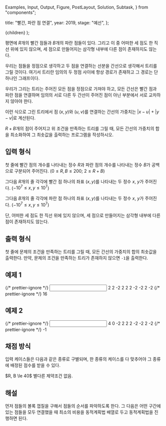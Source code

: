   Examples,
  Input,
  Output,
  Figure,
  PostLayout,
  Solution,
  Subtask,
} from "components";

  title: "빨간, 파란 점 연결",
  year: 2019,
  stage: "예선",
};

  <PostLayout meta={meta}>{children}</PostLayout>
);

평면에 $R$개의 빨간 점들과 $B$개의 파란 점들이 있다. 그리고 이 중 어떠한 세 점도 한 직선 위에 있지 않으며, 세 점으로 만들어지는 삼각형 내부에 다른 점이 존재하지도 않는다.

우리는 점들을 정점으로 생각하고 두 점을 연결하는 선분을 간선으로 생각해서 트리를 그릴 것이다. 여기서 트리란 임의의 두 정점 사이에 항상 경로가 존재하고 그 경로는 단 하나인 그래프이다.

우리가 그리는 트리는 주어진 모든 점을 정점으로 가져야 하고, 모든 간선은 빨간 점과 파란 점을 연결하며 임의의 서로 다른 두 간선이 주어진 점이 아닌 부분에서 서로 교차하지 않아야 한다.

이런 식으로 그린 트리에서 점 $(x, y)$와 $(u, v)$를 연결하는 간선의 가중치는 $|x - u| + |y - v|$로 계산된다.

$R+B$개의 점이 주어지고 위 조건을 만족하는 트리를 그릴 때, 모든 간선의 가중치의 합을 최소화하여 그 최솟값을 출력하는 프로그램을 작성하시오.

## 입력 형식

첫 줄에 빨간 점의 개수를 나타내는 정수 $R$과 파란 점의 개수를 나타내는 정수 $B$가 공백으로 구분되어 주어진다. ($0 \le R, B \le 200$; $2 \le R+B$)

그다음 $R$개의 줄 각각에 빨간 점 하나의 좌표 $(x, y)$를 나타내는 두 정수 $x$, $y$가 주어진다. ($-10^7 \le x, y \le 10^7$)

그다음 $B$개의 줄 각각에 파란 점 하나의 좌표 $(x, y)$를 나타내는 두 정수 $x$, $y$가 주어진다. ($-10^7 \le x, y \le 10^7$)

단, 어떠한 세 점도 한 직선 위에 있지 않으며, 세 점으로 만들어지는 삼각형 내부에 다른 점이 존재하지도 않는다.

## 출력 형식

첫 줄에 문제의 조건을 만족하는 트리를 그릴 때, 모든 간선의 가중치의 합의 최솟값을 출력한다. 만약, 문제의 조건을 만족하는 트리가 존재하지 않으면 `-1`을 출력한다.

## 예제 1

<Examples>
  {/* prettier-ignore */}
  <Input>
    2 2
    -2 2
    2 2
    -2 -2
    2 -2
  </Input>
  {/* prettier-ignore */}
  <Output>
    16
  </Output>
</Examples>

## 예제 2

<Examples>
  {/* prettier-ignore */}
  <Input>
    4 0
    -2 2
    2 2
    -2 -2
    2 -2
  </Input>
  {/* prettier-ignore */}
  <Output>
    -1
  </Output>
</Examples>

## 채점 방식

입력 케이스들은 다음과 같은 종류로 구별되며, 한 종류의 케이스를 다 맞추어야 그 종류에 배정된 점수를 받을 수 있다.

<Subtask index={1} score={32}>
  $R, B \le 40$
</Subtask>
<Subtask index={2} score={68}>
  별다른 제약조건 없음.
</Subtask>

## 해설

<Solution>
  먼저 점들의 볼록 껍질을 구해서 점들의 순서를 파악하도록 한다. 그 다음은 어떤
  구간에 있는 점들을 모두 연결했을 때 최소의 비용을 동적계획법 배열로 두고
  동적계획법을 진행하면 된다.
</Solution>
